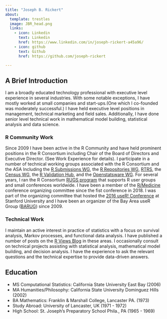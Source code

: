 ```yaml
---
title: "Joseph B. Rickert"
about:
  template: trestles
  image: JBR_head.png
  links:
    - icon: Linkedin
      text: Linkedin
      href: https://www.linkedin.com/in/joseph-rickert-a45a96/
    - icon: github
      text: Github
      href: https://github.com/joseph-rickert

---
```


## A Brief Introduction

I am a broadly educated technology professional with executive level experience in several industries. With some notable exceptions, I have mostly worked at small companies and start-ups.(One which I co-founded was moderately successful.) I have held executive level positions in management, technical marketing and field sales. Additionally, I have done senior level technical work in mathematical model building, statistical analysis and data science.

### R Community Work

Since 2009 I have been active in the R Community and have held prominent positions in the R Consortium including Chair of the Board of Directors and Executive Director. (See Work Experience for details). I participate in a number of technical working groups associated with the R Consortium and the ASA Including the [R Submissions WG](https://github.com/RConsortium/submissions-wg), the [R Repositories WG](https://github.com/RConsortium/r-repositories-wg), [RTRS](https://github.com/RConsortium/rtrs-wg), the [Census WG](https://github.com/RConsortium/censusguide), the [R Validation Hub](https://www.pharmar.org/), and the [Openstatsware WG](https://www.openstatsware.org/people.html). For several years, I ran the R Consortium [RUGS program](https://www.r-consortium.org/all-projects/r-user-group-support-program) that supports R user groups and small conferences worldwide. I have been a member of the [R/Medicine](https://events.linuxfoundation.org/r-medicine/) conference organizing committee since the fist conference in 2018. I was part of the organizing committee that hosted the [2016 useR! Conference](https://user2016.r-project.org/) at Stanford University and I have been an organizer of the Bay Area useR Group ([BARUG](https://www.meetup.com/r-users/)) since 2009.


### Technical Work

I maintain an active interest in practice of statistics with a focus on survival analysis, Markov processes, and functional data analysis. I have published a number of posts on the [R Views Blog](https://rviews.rstudio.com/) in these areas. I occasionally consult on technical projects assisting with statistical analysis, mathematical model building, and decision analysis. I have the experience to ask the relevant questions and the technical expertise to provide data-driven answers.

## Education

* MS Computational Statistics: California State University East Bay (2006)
* MA Humanities/Philosophy: California State University Dominguez Hills (2002)
* BA Mathematics: Franklin & Marshall College, Lancaster PA. (1973)
* Study Abroad: University of Lancaster, UK (1971 - 1972)
* High School: St. Joseph's Preparatory School Phila., PA (1965 - 1969)




